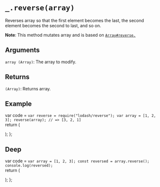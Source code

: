 # `_.reverse(array)`

Reverses array so that the first element becomes the last, the second element becomes the second to last, and so on.

**Note**: This method mutates array and is based on [`Array#reverse.`](https://developer.mozilla.org/en-US/docs/Web/JavaScript/Reference/Global_Objects/Array/reverse)

## Arguments
`array (Array)`: The array to modify.  

## Returns
`(Array)`: Returns array.

## Example


var code =  `var reverse = require("lodash/reverse");
var array = [1, 2, 3];
reverse(array);
// => [3, 2, 1]
`   
  return (
    <div>
      <Embed source={code} />
    </div>
  );
};

<Demo/>

## Deep

var code =  `var array = [1, 2, 3];
const reversed = array.reverse();
console.log(reversed);
`   
  return (
    <div>
      <Embed source={code} />
    </div>
  );
};

<DeepDemo/>
